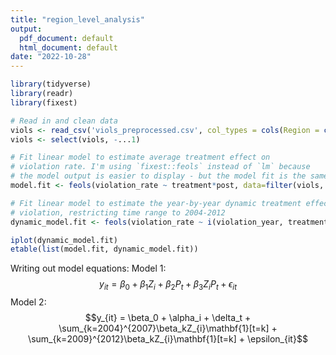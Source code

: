 ```yaml
---
title: "region_level_analysis"
output:
  pdf_document: default
  html_document: default
date: "2022-10-28"
---
```


```r
library(tidyverse)
library(readr)
library(fixest)

# Read in and clean data
viols <- read_csv('viols_preprocessed.csv', col_types = cols(Region = col_character()))
viols <- select(viols, -...1)
```


```r
# Fit linear model to estimate average treatment effect on 
# violation rate. I'm using `fixest::feols` instead of `lm` because
# the model output is easier to display - but the model fit is the same.
model.fit <- feols(violation_rate ~ treatment*post, data=filter(viols, (violation_year > 2003) & (violation_year < 2013)))
```

```r
# Fit linear model to estimate the year-by-year dynamic treatment effect on
# violation, restricting time range to 2004-2012
dynamic_model.fit <- feols(violation_rate ~ i(violation_year, treatment, ref=2008), data=filter(viols, (violation_year > 2003) & (violation_year < 2013)))
```

```r
iplot(dynamic_model.fit)
etable(list(model.fit, dynamic_model.fit))
```

Writing out model equations: 
Model 1:
$$y_{it} = \beta_0 + \beta_1Z_i+\beta_2P_t+\beta_3Z_iP_t + \epsilon_{it}$$
Model 2:
$$y_{it} = \beta_0 + \alpha_i + \delta_t + \sum_{k=2004}^{2007}\beta_kZ_{i}\mathbf{1}[t=k] + \sum_{k=2009}^{2012}\beta_kZ_{i}\mathbf{1}[t=k] + \epsilon_{it}$$


